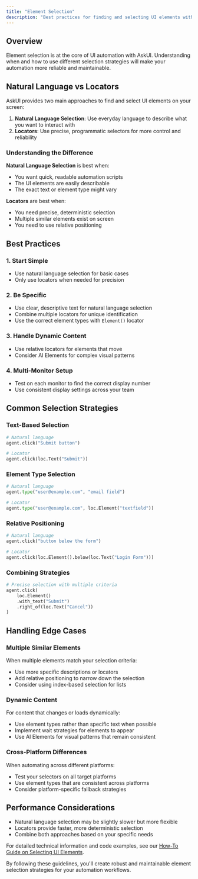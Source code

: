 ```yaml
---
title: "Element Selection"
description: "Best practices for finding and selecting UI elements with AskUI"
---
```


## Overview

Element selection is at the core of UI automation with AskUI. Understanding when and how to use different selection strategies will make your automation more reliable and maintainable.

## Natural Language vs Locators

AskUI provides two main approaches to find and select UI elements on your screen:

1. **Natural Language Selection**: Use everyday language to describe what you want to interact with
2. **Locators**: Use precise, programmatic selectors for more control and reliability

### Understanding the Difference

**Natural Language Selection** is best when:
- You want quick, readable automation scripts
- The UI elements are easily describable
- The exact text or element type might vary

**Locators** are best when:
- You need precise, deterministic selection
- Multiple similar elements exist on screen
- You need to use relative positioning

## Best Practices

### 1. Start Simple
- Use natural language selection for basic cases
- Only use locators when needed for precision

### 2. Be Specific
- Use clear, descriptive text for natural language selection
- Combine multiple locators for unique identification
- Use the correct element types with `Element()` locator

### 3. Handle Dynamic Content
- Use relative locators for elements that move
- Consider AI Elements for complex visual patterns

### 4. Multi-Monitor Setup
- Test on each monitor to find the correct display number
- Use consistent display settings across your team

## Common Selection Strategies

### Text-Based Selection
```python
# Natural language
agent.click("Submit button")

# Locator
agent.click(loc.Text("Submit"))
```

### Element Type Selection
```python
# Natural language
agent.type("user@example.com", "email field")

# Locator
agent.type("user@example.com", loc.Element("textfield"))
```

### Relative Positioning
```python
# Natural language
agent.click("button below the form")

# Locator
agent.click(loc.Element().below(loc.Text("Login Form")))
```

### Combining Strategies
```python
# Precise selection with multiple criteria
agent.click(
    loc.Element()
    .with_text("Submit")
    .right_of(loc.Text("Cancel"))
)
```

## Handling Edge Cases

### Multiple Similar Elements
When multiple elements match your selection criteria:
- Use more specific descriptions or locators
- Add relative positioning to narrow down the selection
- Consider using index-based selection for lists

### Dynamic Content
For content that changes or loads dynamically:
- Use element types rather than specific text when possible
- Implement wait strategies for elements to appear
- Use AI Elements for visual patterns that remain consistent

### Cross-Platform Differences
When automating across different platforms:
- Test your selectors on all target platforms
- Use element types that are consistent across platforms
- Consider platform-specific fallback strategies

## Performance Considerations

- Natural language selection may be slightly slower but more flexible
- Locators provide faster, more deterministic selection
- Combine both approaches based on your specific needs

For detailed technical information and code examples, see our [How-To Guide on Selecting UI Elements](/02-how-to-guides/05-build-ai-agents/02-select-elements).

By following these guidelines, you'll create robust and maintainable element selection strategies for your automation workflows.

